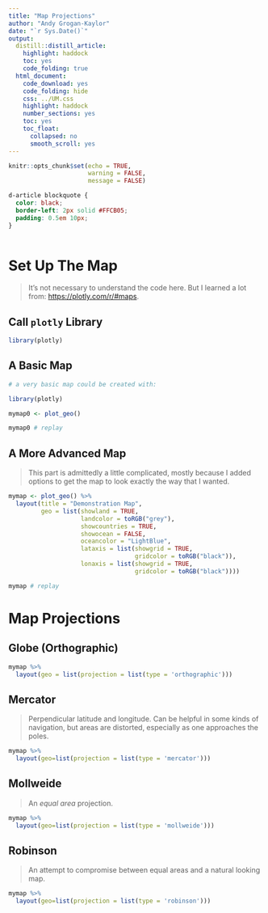 ```yaml
---
title: "Map Projections"
author: "Andy Grogan-Kaylor"
date: "`r Sys.Date()`"
output: 
  distill::distill_article:
    highlight: haddock
    toc: yes
    code_folding: true
  html_document: 
    code_download: yes
    code_folding: hide
    css: ../UM.css
    highlight: haddock
    number_sections: yes
    toc: yes
    toc_float:
      collapsed: no
      smooth_scroll: yes
---
```


```r

knitr::opts_chunk$set(echo = TRUE,
                      warning = FALSE,
                      message = FALSE)

```

```css

d-article blockquote {
  color: black;
  border-left: 2px solid #FFCB05; 
  padding: 0.5em 10px;
}
  
```

# Set Up The Map

> It's not necessary to understand the code here. But I learned a lot from: [https://plotly.com/r/#maps](https://plotly.com/r/#maps).

## Call `plotly` Library

```r

library(plotly)

```

## A Basic Map

```r

# a very basic map could be created with: 

library(plotly)

mymap0 <- plot_geo()

mymap0 # replay

```

## A More Advanced Map

> This part is admittedly a little complicated, mostly because I added options to get the map to look exactly the way that I wanted. 

```r

mymap <- plot_geo() %>%
  layout(title = "Demonstration Map", 
         geo = list(showland = TRUE,  
                    landcolor = toRGB("grey"),
                    showcountries = TRUE,
                    showocean = FALSE, 
                    oceancolor = "LightBlue",
                    lataxis = list(showgrid = TRUE,
                                   gridcolor = toRGB("black")),
                    lonaxis = list(showgrid = TRUE,
                                   gridcolor = toRGB("black")))) 

mymap # replay

```

# Map Projections

## Globe (Orthographic)

```r

mymap %>% 
  layout(geo = list(projection = list(type = 'orthographic')))

```

## Mercator 

> Perpendicular latitude and longitude. Can be helpful in some kinds of navigation, but areas are distorted, especially as one approaches the poles.

```r

mymap %>% 
  layout(geo=list(projection = list(type = 'mercator')))

```

## Mollweide

> An *equal area* projection.

```r

mymap %>% 
  layout(geo=list(projection = list(type = 'mollweide')))

```

## Robinson

> An attempt to compromise between equal areas and a natural looking map.

```r

mymap %>% 
  layout(geo=list(projection = list(type = 'robinson')))

```


